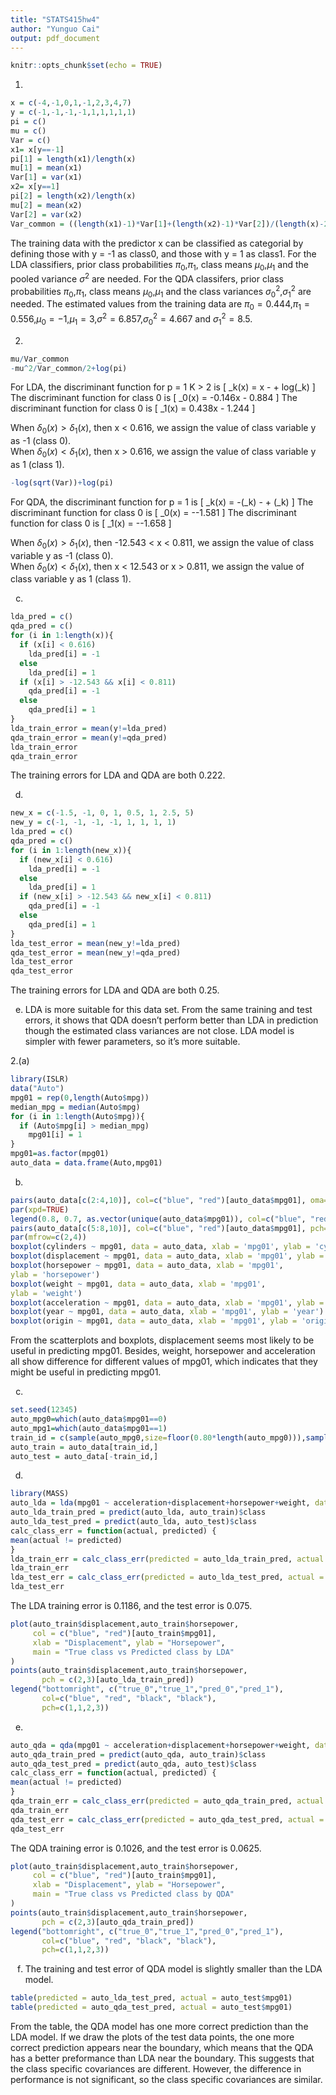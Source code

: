 ```yaml
---
title: "STATS415hw4"
author: "Yunguo Cai"
output: pdf_document
---
```


```r
knitr::opts_chunk$set(echo = TRUE)
```
1.
```r
x = c(-4,-1,0,1,-1,2,3,4,7) 
y = c(-1,-1,-1,-1,1,1,1,1,1) 
pi = c()
mu = c()
Var = c()
x1= x[y==-1]
pi[1] = length(x1)/length(x)
mu[1] = mean(x1)
Var[1] = var(x1)
x2= x[y==1]
pi[2] = length(x2)/length(x)
mu[2] = mean(x2)
Var[2] = var(x2)
Var_common = ((length(x1)-1)*Var[1]+(length(x2)-1)*Var[2])/(length(x)-2)
```
The training data with the predictor x can be classified as categorial by defining those with y = -1 as class0, and those with y = 1 as class1. For the LDA classifiers, prior class probabilities $\pi_0$,$\pi_1$, class means $\mu_0$,$\mu_1$ and the pooled variance $\sigma^2$ are needed. For the QDA classifers, prior class probabilities $\pi_0$,$\pi_1$, class means $\mu_0$,$\mu_1$ and the class variances $\sigma_0^2$,$\sigma_1^2$ are needed. The estimated values from the training data are $\pi_0 = 0.444$,$\pi_1 = 0.556$,$\mu_0 = -1$,$\mu_1 = 3$,$\sigma^2 = 6.857$,$\sigma_0^2 = 4.667$ and $\sigma_1^2 = 8.5$.

2.
```r
mu/Var_common 
-mu^2/Var_common/2+log(pi)
```
For LDA, the discriminant function for p = 1 K > 2 is
\[
\delta_k(x) = x\frac{\mu_k}{\sigma^2} - \frac{\mu_k^2}{2\sigma^2} + log(\pi_k)
\]
The discriminant function for class 0 is 
\[
\delta_0(x) = -0.146x - 0.884
\]
The discriminant function for class 0 is 
\[
\delta_1(x) = 0.438x - 1.244
\]

When $\delta_0(x) >\delta_1(x)$, then x < 0.616, we assign the value of class variable y as -1 (class 0).    
When $\delta_0(x) <\delta_1(x)$, then x > 0.616, we assign the value of class variable y as 1 (class 1).
```r
-log(sqrt(Var))+log(pi)
```
For QDA, the discriminant function for p = 1 is
\[
\delta_k(x) = -\log(\sigma_k) - \frac{(x-\mu_k)^2}{2\sigma_k^2} + \log(\pi_k)
\]
The discriminant function for class 0 is 
\[
\delta_0(x) = -\frac{(x+1)^2}{9.334}-1.581 
\]
The discriminant function for class 0 is 
\[
\delta_1(x) = -\frac{(x-3)^2}{17}-1.658
\]

When $\delta_0(x) >\delta_1(x)$, then -12.543 < x < 0.811, we assign the value of class variable y as -1 (class 0).       
When $\delta_0(x) <\delta_1(x)$, then x < 12.543 or  x > 0.811, we assign the value of class variable y as 1 (class 1).

(c)
```r
lda_pred = c()
qda_pred = c()
for (i in 1:length(x)){
  if (x[i] < 0.616)
    lda_pred[i] = -1
  else
    lda_pred[i] = 1
  if (x[i] > -12.543 && x[i] < 0.811)
    qda_pred[i] = -1
  else
    qda_pred[i] = 1
}
lda_train_error = mean(y!=lda_pred) 
qda_train_error = mean(y!=qda_pred)
lda_train_error
qda_train_error
```
The training errors for LDA and QDA are both 0.222.

(d)
```r
new_x = c(-1.5, -1, 0, 1, 0.5, 1, 2.5, 5) 
new_y = c(-1, -1, -1, -1, 1, 1, 1, 1) 
lda_pred = c()
qda_pred = c()
for (i in 1:length(new_x)){ 
  if (new_x[i] < 0.616)
    lda_pred[i] = -1
  else
    lda_pred[i] = 1
  if (new_x[i] > -12.543 && new_x[i] < 0.811)
    qda_pred[i] = -1
  else
    qda_pred[i] = 1
}
lda_test_error = mean(new_y!=lda_pred) 
qda_test_error = mean(new_y!=qda_pred)
lda_test_error
qda_test_error
```
The training errors for LDA and QDA are both 0.25.

(e)    
LDA is more suitable for this data set. From the same training and test errors, it shows that QDA doesn't perform better than LDA in prediction though the estimated class variances are not close. LDA model is simpler with fewer parameters, so it's more suitable.

2.(a)
```r
library(ISLR)
data("Auto")
mpg01 = rep(0,length(Auto$mpg)) 
median_mpg = median(Auto$mpg) 
for (i in 1:length(Auto$mpg)){
  if (Auto$mpg[i] > median_mpg)
    mpg01[i] = 1
}
mpg01=as.factor(mpg01)
auto_data = data.frame(Auto,mpg01)
```
(b)
```r
pairs(auto_data[c(2:4,10)], col=c("blue", "red")[auto_data$mpg01], oma=c(4,4,6,12), pch=c(1,2)[auto_data$mpg01])
par(xpd=TRUE)
legend(0.8, 0.7, as.vector(unique(auto_data$mpg01)), col=c("blue", "red"), pch=1:2)
pairs(auto_data[c(5:8,10)], col=c("blue", "red")[auto_data$mpg01], pch=c(1,2)[auto_data$mpg01])
par(mfrow=c(2,4))
boxplot(cylinders ~ mpg01, data = auto_data, xlab = 'mpg01', ylab = 'cylinders')
boxplot(displacement ~ mpg01, data = auto_data, xlab = 'mpg01', ylab = 'displacement') 
boxplot(horsepower ~ mpg01, data = auto_data, xlab = 'mpg01', 
ylab = 'horsepower') 
boxplot(weight ~ mpg01, data = auto_data, xlab = 'mpg01', 
ylab = 'weight')
boxplot(acceleration ~ mpg01, data = auto_data, xlab = 'mpg01', ylab = 'acceleration') 
boxplot(year ~ mpg01, data = auto_data, xlab = 'mpg01', ylab = 'year') 
boxplot(origin ~ mpg01, data = auto_data, xlab = 'mpg01', ylab = 'origin') 
```
    
From the scatterplots and boxplots, displacement seems most likely to be useful in predicting mpg01. Besides, weight, horsepower and acceleration all show difference for different values of mpg01, which indicates that they might be useful in predicting mpg01.

(c)
```r
set.seed(12345)
auto_mpg0=which(auto_data$mpg01==0)
auto_mpg1=which(auto_data$mpg01==1)
train_id = c(sample(auto_mpg0,size=floor(0.80*length(auto_mpg0))),sample(auto_mpg1,size=floor(0.80*length(auto_mpg1))))
auto_train = auto_data[train_id,]
auto_test = auto_data[-train_id,]
```
(d)
```r
library(MASS)
auto_lda = lda(mpg01 ~ acceleration+displacement+horsepower+weight, data = auto_train)
auto_lda_train_pred = predict(auto_lda, auto_train)$class
auto_lda_test_pred = predict(auto_lda, auto_test)$class
calc_class_err = function(actual, predicted) {
mean(actual != predicted) 
}
lda_train_err = calc_class_err(predicted = auto_lda_train_pred, actual = auto_train$mpg01) 
lda_train_err
lda_test_err = calc_class_err(predicted = auto_lda_test_pred, actual = auto_test$mpg01) 
lda_test_err
```
The LDA training error is 0.1186, and the test error is 0.075.
```r
plot(auto_train$displacement,auto_train$horsepower, 
     col = c("blue", "red")[auto_train$mpg01],
     xlab = "Displacement", ylab = "Horsepower",
     main = "True class vs Predicted class by LDA"
)
points(auto_train$displacement,auto_train$horsepower, 
       pch = c(2,3)[auto_lda_train_pred])
legend("bottomright", c("true_0","true_1","pred_0","pred_1"), 
       col=c("blue", "red", "black", "black"),
       pch=c(1,1,2,3))
```
(e)
```r
auto_qda = qda(mpg01 ~ acceleration+displacement+horsepower+weight, data = auto_train)
auto_qda_train_pred = predict(auto_qda, auto_train)$class
auto_qda_test_pred = predict(auto_qda, auto_test)$class
calc_class_err = function(actual, predicted) {
mean(actual != predicted) 
}
qda_train_err = calc_class_err(predicted = auto_qda_train_pred, actual = auto_train$mpg01) 
qda_train_err
qda_test_err = calc_class_err(predicted = auto_qda_test_pred, actual = auto_test$mpg01) 
qda_test_err
```
The QDA training error is 0.1026, and the test error is 0.0625.
```r
plot(auto_train$displacement,auto_train$horsepower, 
     col = c("blue", "red")[auto_train$mpg01],
     xlab = "Displacement", ylab = "Horsepower",
     main = "True class vs Predicted class by QDA"
)
points(auto_train$displacement,auto_train$horsepower, 
       pch = c(2,3)[auto_qda_train_pred])
legend("bottomright", c("true_0","true_1","pred_0","pred_1"), 
       col=c("blue", "red", "black", "black"),
       pch=c(1,1,2,3))
```
(f) The training and test error of QDA model is slightly smaller than the LDA model. 
```r
table(predicted = auto_lda_test_pred, actual = auto_test$mpg01)
table(predicted = auto_qda_test_pred, actual = auto_test$mpg01)
```
From the table, the QDA model has one more correct prediction than the LDA model. If we draw the plots of the test data points, the one more correct prediction appears near the boundary, which means that the QDA has a better preformance than LDA near the boundary. This suggests that the class specific covariances are different. However, the difference in performance is not significant, so the class specific covariances are similar.
















